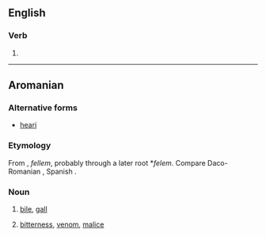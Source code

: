 ==English==

===Verb===
{{head|en|verb}}

# {{obsolete spelling of|hear}}

----

==Aromanian==

===Alternative forms===
* [[heari]]

===Etymology===
From {{etyl|la|rup}} {{term|fel|lang=la}}, ''fellem'', probably through a later root *''felem''. Compare Daco-Romanian {{term|fiere|lang=ro}}, Spanish {{term|hiel|lang=es}}.

===Noun===
{{head|rup|noun}}

# [[bile]], [[gall]]
# {{context|figurative|lang=rup}} [[bitterness]], [[venom]], [[malice]]